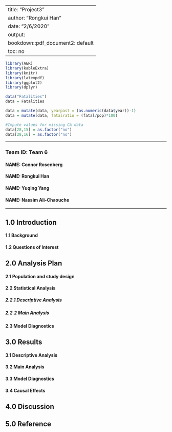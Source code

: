 
---
title: "Project3"
author: "Rongkui Han"
date: "2/6/2020"
output:
  bookdown::pdf_document2: default
  toc: no
---

```r
library(AER)
library(kableExtra)
library(knitr)
library(latexpdf)
library(ggplot2)
library(dplyr)

```

```r
data("Fatalities")
data = Fatalities

data = mutate(data, yearpast = (as.numeric(data$year))-1)
data = mutate(data, fatalratio = (fatal/pop)*100)

#Impute values for missing CA data
data[28,15] = as.factor("no")
data[28,16] = as.factor("no")
```


***

### Team ID: Team 6

#### NAME: Connor Rosenberg
#### NAME: Rongkui Han
#### NAME: Yuqing Yang
#### NAME: Nassim Ali-Chaouche

***

## 1.0 Introduction


#### 1.1 Background

#### 1.2 Questions of Interest

         

## 2.0 Analysis Plan


#### 2.1 Population and study design

#### 2.2 Statistical Analysis   

##### 2.2.1 Descriptive Analysis   



##### 2.2.2 Main Analysis


#### 2.3 Model Diagnostics


## 3.0 Results


#### 3.1 Descriptive Analysis     

#### 3.2 Main Analysis

#### 3.3 Model Diagnostics


#### 3.4 Causal Effects



## 4.0 Discussion


## 5.0 Reference



